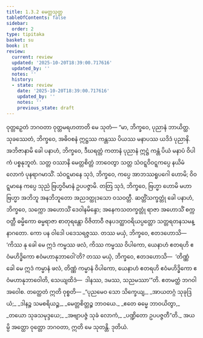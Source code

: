 ```yaml
---
title: 1.3.2 မေတ္တသုတ္တ
tableOfContents: false
sidebar:
  order: 2
type: tipitaka
basket: su
book: it
review:
  current: review
  updated: '2025-10-20T18:39:00.717616'
  updated_by: ''
  notes: ''
  history:
  - state: review
    date: '2025-10-20T18:39:00.717616'
    updated_by: ''
    notes: ''
    previous_state: draft
---
```



<DynamicBreadcrumb />


<ReviewStatus review={frontmatter.review} showDetails={true} />

<HypothesisAnnotation frontmatter={frontmatter} />

<Division number="22" book="it" e="ch" v="18" p="205">

<Paragraph number="120" book="it">
ဝုတ္တဉှေတံ ဘဂဝတာ ဝုတ္တမရဟတာတိ မေ သုတံ—
</Paragraph>

<Paragraph number="121" book="it">
“မာ, ဘိက္ခဝေ, ပုညာနံ ဘာယိတ္ထ. သုခဿေတံ, ဘိက္ခဝေ, အဓိဝစနံ ဣဋ္ဌဿ ကန္တဿ ပိယဿ မနာပဿ ယဒိဒံ ပုညာနိ. အဘိဇာနာမိ ခေါ ပနာဟံ, ဘိက္ခဝေ, ဒီဃရတ္တံ ကတာနံ ပုညာနံ ဣဋ္ဌံ ကန္တံ ပိယံ မနာပံ ဝိပါကံ ပစ္စနုဘူတံ. သတ္တ ဝဿာနိ မေတ္တစိတ္တံ ဘာဝေတွာ သတ္တ သံဝဋ္ဋဝိဝဋ္ဋကပ္ပေ နယိမံ လောကံ ပုနရာဂမာသိံ. သံဝဋ္ဋမာနေ သုဒံ, ဘိက္ခဝေ, ကပ္ပေ အာဘဿရူပဂေါ ဟောမိ; ဝိဝဋ္ဋမာနေ ကပ္ပေ သုညံ ဗြဟ္မဝိမာနံ ဥပပဇ္ဇာမိ.
</Paragraph>

<Paragraph number="122" book="it">
တတြ သုဒံ, ဘိက္ခဝေ, ဗြဟ္မာ ဟောမိ မဟာဗြဟ္မာ အဘိဘူ အနဘိဘူတော အညဒတ္ထုဒသော ဝသဝတ္တီ. ဆတ္တိံသက္ခတ္တုံ ခေါ ပနာဟံ, ဘိက္ခဝေ, သက္ကော အဟောသိံ ဒေဝါနမိန္ဒော; အနေကသတက္ခတ္တုံ ရာဇာ အဟောသိံ စက္ကဝတ္တီ ဓမ္မိကော ဓမ္မရာဇာ စာတုရန္တော ဝိဇိတာဝီ ဇနပဒတ္ထာဝရိယပ္ပတ္တော သတ္တရတနသမန္နာဂတော. ကော ပန ဝါဒေါ ပဒေသရဇ္ဇဿ.
</Paragraph>

<Paragraph number="123" book="it">
တဿ မယှံ, ဘိက္ခဝေ, ဧတဒဟောသိ—  ‘ကိဿ နု ခေါ မေ ဣဒံ ကမ္မဿ ဖလံ, ကိဿ ကမ္မဿ ဝိပါကော, ယေနာဟံ ဧတရဟိ ဧဝံမဟိဒ္ဓိကော ဧဝံမဟာနုဘာဝေါ’တိ? တဿ မယှံ, ဘိက္ခဝေ, ဧတဒဟောသိ—  ‘တိဏ္ဏံ ခေါ မေ ဣဒံ ကမ္မာနံ ဖလံ, တိဏ္ဏံ ကမ္မာနံ ဝိပါကော, ယေနာဟံ ဧတရဟိ ဧဝံမဟိဒ္ဓိကော ဧဝံမဟာနုဘာဝေါတိ, သေယျထိဒံ—  ဒါနဿ, ဒမဿ, သညမဿာ’”တိ. ဧတမတ္ထံ ဘဂဝါ အဝေါစ. တတ္ထေတံ ဣတိ ဝုစ္စတိ—
</Paragraph>

<Paragraph number="124" type="verses" book="it">
_“ပုညမေဝ သော သိက္ခေယျ,_  
_အာယတဂ္ဂံ သုခုဒြယံ;_  
_ဒါနဉ္စ သမစရိယဉ္စ,_  
_မေတ္တစိတ္တဉ္စ ဘာဝယေ._  

</Paragraph>

<Paragraph number="125" type="verses" book="it">
_ဧတေ ဓမ္မေ ဘာဝယိတွာ,_  
_တယော သုခသမုဒ္ဒယေ;_  
_အဗျာပဇ္ဇံ သုခံ လောကံ,_  
_ပဏ္ဍိတော ဥပပဇ္ဇတီ”တိ._  

</Paragraph>

<Paragraph number="126" book="it">
အယမ္ပိ အတ္ထော ဝုတ္တော ဘဂဝတာ, ဣတိ မေ သုတန္တိ.

</Paragraph>
</Division>

<Paragraph number="127" type="center" book="it">
ဒုတိယံ.
</Paragraph>